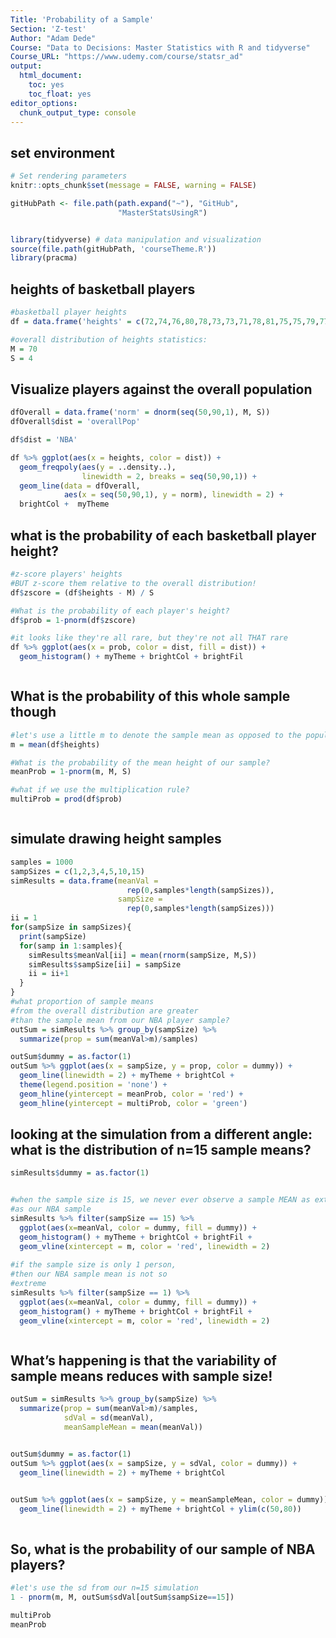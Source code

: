 ```yaml
---
Title: 'Probability of a Sample'
Section: 'Z-test'
Author: "Adam Dede"
Course: "Data to Decisions: Master Statistics with R and tidyverse"
Course_URL: "https://www.udemy.com/course/statsr_ad" 
output:
  html_document:
    toc: yes
    toc_float: yes
editor_options:
  chunk_output_type: console
---
```



## set environment

```r

# Set rendering parameters
knitr::opts_chunk$set(message = FALSE, warning = FALSE)

gitHubPath <- file.path(path.expand("~"), "GitHub", 
                        "MasterStatsUsingR")


library(tidyverse) # data manipulation and visualization
source(file.path(gitHubPath, 'courseTheme.R'))
library(pracma)

```

## heights of basketball players 

```r
#basketball player heights
df = data.frame('heights' = c(72,74,76,80,78,73,73,71,78,81,75,75,79,77,79))

#overall distribution of heights statistics: 
M = 70
S = 4

```

## Visualize players against the overall population 

```r


dfOverall = data.frame('norm' = dnorm(seq(50,90,1), M, S))
dfOverall$dist = 'overallPop'

df$dist = 'NBA'

df %>% ggplot(aes(x = heights, color = dist)) + 
  geom_freqpoly(aes(y = ..density..), 
                linewidth = 2, breaks = seq(50,90,1)) +
  geom_line(data = dfOverall, 
            aes(x = seq(50,90,1), y = norm), linewidth = 2) + 
  brightCol +  myTheme 


```

## what is the probability of each basketball player height?  

```r

#z-score players' heights
#BUT z-score them relative to the overall distribution! 
df$zscore = (df$heights - M) / S

#What is the probability of each player's height? 
df$prob = 1-pnorm(df$zscore)

#it looks like they're all rare, but they're not all THAT rare
df %>% ggplot(aes(x = prob, color = dist, fill = dist)) + 
  geom_histogram() + myTheme + brightCol + brightFil



```

## What is the probability of this whole sample though   

```r

#let's use a little m to denote the sample mean as opposed to the population M
m = mean(df$heights)

#What is the probability of the mean height of our sample? 
meanProb = 1-pnorm(m, M, S)

#what if we use the multiplication rule? 
multiProb = prod(df$prob)



```

## simulate drawing height samples   

```r
samples = 1000
sampSizes = c(1,2,3,4,5,10,15)
simResults = data.frame(meanVal =
                          rep(0,samples*length(sampSizes)),
                        sampSize = 
                          rep(0,samples*length(sampSizes)))
ii = 1
for(sampSize in sampSizes){
  print(sampSize)
  for(samp in 1:samples){
    simResults$meanVal[ii] = mean(rnorm(sampSize, M,S))
    simResults$sampSize[ii] = sampSize
    ii = ii+1
  }
}
#what proportion of sample means 
#from the overall distribution are greater
#than the sample mean from our NBA player sample? 
outSum = simResults %>% group_by(sampSize) %>%
  summarize(prop = sum(meanVal>m)/samples)

outSum$dummy = as.factor(1)
outSum %>% ggplot(aes(x = sampSize, y = prop, color = dummy)) + 
  geom_line(linewidth = 2) + myTheme + brightCol + 
  theme(legend.position = 'none') + 
  geom_hline(yintercept = meanProb, color = 'red') + 
  geom_hline(yintercept = multiProb, color = 'green')


```

## looking at the simulation from a different angle: what is the distribution of n=15 sample means?    

```r
simResults$dummy = as.factor(1)


#when the sample size is 15, we never ever observe a sample MEAN as extreme
#as our NBA sample
simResults %>% filter(sampSize == 15) %>% 
  ggplot(aes(x=meanVal, color = dummy, fill = dummy)) + 
  geom_histogram() + myTheme + brightCol + brightFil + 
  geom_vline(xintercept = m, color = 'red', linewidth = 2)
  
#if the sample size is only 1 person, 
#then our NBA sample mean is not so 
#extreme
simResults %>% filter(sampSize == 1) %>% 
  ggplot(aes(x=meanVal, color = dummy, fill = dummy)) + 
  geom_histogram() + myTheme + brightCol + brightFil + 
  geom_vline(xintercept = m, color = 'red', linewidth = 2)



```

## What's happening is that the variability of sample means reduces with sample size!  

```r

outSum = simResults %>% group_by(sampSize) %>%
  summarize(prop = sum(meanVal>m)/samples, 
            sdVal = sd(meanVal), 
            meanSampleMean = mean(meanVal))


outSum$dummy = as.factor(1)
outSum %>% ggplot(aes(x = sampSize, y = sdVal, color = dummy)) + 
  geom_line(linewidth = 2) + myTheme + brightCol 

 
outSum %>% ggplot(aes(x = sampSize, y = meanSampleMean, color = dummy)) + 
  geom_line(linewidth = 2) + myTheme + brightCol + ylim(c(50,80))



```

## So, what is the probability of our sample of NBA players? 

```r

#let's use the sd from our n=15 simulation 
1 - pnorm(m, M, outSum$sdVal[outSum$sampSize==15])

multiProb
meanProb


```


